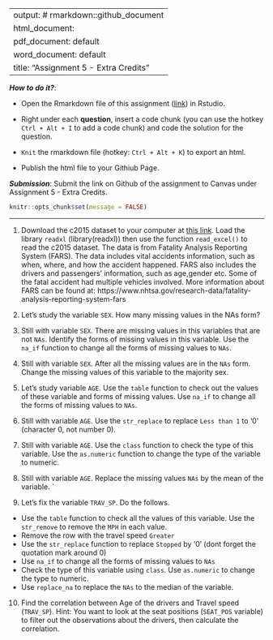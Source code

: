 
---
output: # rmarkdown::github_document
  html_document:
  pdf_document: default
  word_document: default
title: "Assignment 5 - Extra Credits"
---

***How to do it?***: 

- Open the Rmarkdown file of this assignment ([link](assignment5_extra_credits.Rmd)) in Rstudio. 

- Right under each **question**, insert  a code chunk (you can use the hotkey `Ctrl + Alt + I` to add a code chunk) and code the solution for the question. 

- `Knit` the rmarkdown file (hotkey: `Ctrl + Alt + K`) to export an html.  

-  Publish the html file to your Githiub Page. 

***Submission***: Submit the link on Github of the assignment to Canvas under Assignment 5 - Extra Credits. 

```{r setup, include=FALSE}
knitr::opts_chunk$set(message = FALSE)
```

-------

1. Download the c2015 dataset to your computer at [this link](../data/c2015.xlsx). Load the library `readxl` (library(readxl)) then use the function `read_excel()` to read the c2015 dataset.  The data is from Fatality Analysis Reporting System (FARS). The data includes vital accidents information, such as when, where, and how the accident happened. FARS also includes the drivers and passengers' information, such as age,gender etc.  Some of the fatal accident had multiple vehicles involved.  More information about FARS can be found at: https://www.nhtsa.gov/research-data/fatality-analysis-reporting-system-fars

2. Let's study the variable `SEX`. How many missing values in the NAs form? 

3. Still with variable `SEX`. There are missing values in this variables that are not `NAs`. Identify the forms of missing values in this variable. Use the `na_if` function to change all the forms of missing values to `NAs`. 

4. Still with variable `SEX`. After all the missing values are in the `NAs` form.  Change the missing values of this variable to the majority sex. 

5. Let's study variable `AGE`. Use the `table` function to check out the values of these variable and forms of missing values. Use `na_if` to change all the forms of missing values to `NAs`. 

6. Still with variable `AGE`.  Use the `str_replace` to replace `Less than 1` to '0' (character 0, not number 0).

7. Still with variable `AGE`. Use the `class` function to check the type of this variable.  Use the `as.numeric` function to change the type of the variable to numeric.

8. Still with variable `AGE`. Replace the missing values `NAs` by the mean of the variable. 
`
9. Let's fix the variable `TRAV_SP`. Do the follows.

- Use the `table` function to check all the values of this variable.  Use the `str_remove` to remove the `MPH` in each value.
- Remove the row with the travel speed `Greater`
- Use the `str_replace` function to replace `Stopped` by '0' (dont forget the quotation mark around 0)
- Use `na_if` to change all the forms of missing values to `NAs`
- Check the type of this variable using `class`. Use `as.numeric` to change the type to numeric.
- Use `replace_na` to replace the `NAs` to the median of the variable. 

10. Find the correlation between Age of the drivers and Travel speed (`TRAV_SP`). Hint:  You want to look at the seat positions (`SEAT_POS` variable) to filter out the observations about the drivers, then calculate the correlation. 